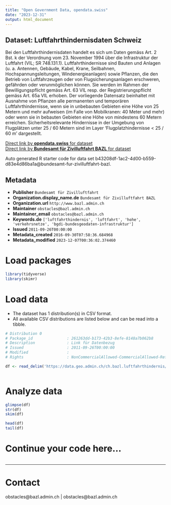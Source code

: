 ```yaml
---
title: "Open Government Data, opendata.swiss"
date: "2023-12-31"
output: html_document
---
```


## Dataset: Luftfahrthindernisdaten Schweiz

Bei den Luftfahrthindernisdaten handelt es sich um Daten gemäss Art. 2 Bst. k der Verordnung vom 23. November 1994 über die Infrastruktur der Luftfahrt (VIL; SR 748.131.1). Luftfahrthindernisse sind Bauten und Anlagen (u. a. Antennen, Gebäude, Kabel, Krane, Seilbahnen, Hochspannungsleitungen, Windenergieanlagen) sowie Pflanzen, die den Betrieb von Luftfahrzeugen oder von Flugsicherungsanlagen erschweren, gefährden oder verunmöglichen können. Sie werden im Rahmen der Bewilligungspflicht gemäss Art. 63 VIL resp. der Registrierungspflicht gemäss Art. 65a VIL erhoben. Der vorliegende Datensatz beinhaltet mit Ausnahme von Pflanzen alle permanenten und temporären Luftfahrthindernisse, wenn sie in unbebauten Gebieten eine Höhe von 25 Metern und mehr aufweisen (im Falle von Mobilkranen: 40 Meter und mehr) oder wenn sie in bebauten Gebieten eine Höhe von mindestens 60 Metern erreichen. Sicherheitsrelevante Hindernisse in der Umgebung von Flugplätzen unter 25 / 60 Metern sind im Layer 'Flugplatzhindernisse < 25 / 60 m' dargestellt.

[Direct link by **opendata.swiss** for dataset](https://opendata.swiss/de/dataset/luftfahrthindernisdaten-schweiz)<br>
[Direct link by **Bundesamt für Zivilluftfahrt BAZL** for dataset](https://www.bazl.admin.ch/bazl/de/home/infrastruktur/luftfahrthindernisse/luftfahrtinformationen/digitale-luftfahrthinderniskarten.html)

Auto generated R starter code for data set b43208df-1ac2-4d00-b559-d83e4d86ba1a@bundesamt-fur-zivilluftfahrt-bazl.

## Metadata

- **Publisher** `Bundesamt für Zivilluftfahrt`
- **Organization.display_name.de** `Bundesamt für Zivilluftfahrt BAZL`
- **Organization.url** `http://www.bazl.admin.ch`
- **Maintainer** `obstacles@bazl.admin.ch`
- **Maintainer_email** `obstacles@bazl.admin.ch`
- **Keywords.de** `['luftfahrthindernis', 'luftfahrt', 'hohe', 'verkehrsnetze', 'bgdi-bundesgeodaten-infrastruktur']`
- **Issued** `2011-09-26T00:00:00`
- **Metadata_created** `2016-09-30T07:58:36.684968`
- **Metadata_modified** `2023-12-07T00:36:02.374460`


# Load packages

```r

library(tidyverse)
library(skimr)

```

# Load data

-   The dataset has 1 distribution(s) in CSV format.
-   All available CSV distributions are listed below and can be read into a tibble.

```r

# Distribution 0
# Package_id               : 261263dd-b173-42b3-8efe-8148a7b062b8
# Description              : Link für Datenbezug
# Issued                   : 2011-09-26T00:00:00
# Modified                 : 
# Rights                   : NonCommercialAllowed-CommercialAllowed-ReferenceRequired

df <- read_delim('https://data.geo.admin.ch/ch.bazl.luftfahrthindernis/luftfahrthindernis/luftfahrthindernis_4326.csv.zip')



```

# Analyze data

```r

glimpse(df)
str(df)
skim(df)

head(df)
tail(df)

```

# Continue your code here...

```r

```

------------------------------------------------------------------------

# Contact

obstacles@bazl.admin.ch | obstacles@bazl.admin.ch
